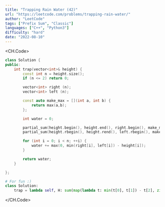 ```yaml
---
title: "Trapping Rain Water (42)"
url: "https://leetcode.com/problems/trapping-rain-water/"
author: "LeetCode"
tags: ["Prefix Sum", "Classic"]
languages: ["C++", "Python3"]
difficulty: "hard"
date: "2022-08-10"
---
```


<CH.Code>
```cpp rainwater.cpp
class Solution {
public:
    int trap(vector<int>& height) {
        const int n = height.size();
        if (n <= 2) return 0;

        vector<int> right (n);
        vector<int> left (n);

        const auto make_max = [](int a, int b) {
            return max(a,b);
        };

        int water = 0;

        partial_sum(height.begin(), height.end(), right.begin(), make_max);
        partial_sum(height.rbegin(), height.rend(), left.rbegin(), make_max);

        for (int i = 0; i < n; ++i) {
            water += max(0, min(right[i], left[i]) - height[i]);
        }

        return water;
    }

};

````

```py rainwaiter.py
# For fun :)
class Solution:
    trap = lambda self, H: sum(map(lambda t: min(t[0], t[1]) - t[2], zip(accumulate(H, max), reversed(list(accumulate(reversed(H), max))),H)))
````

</CH.Code>
